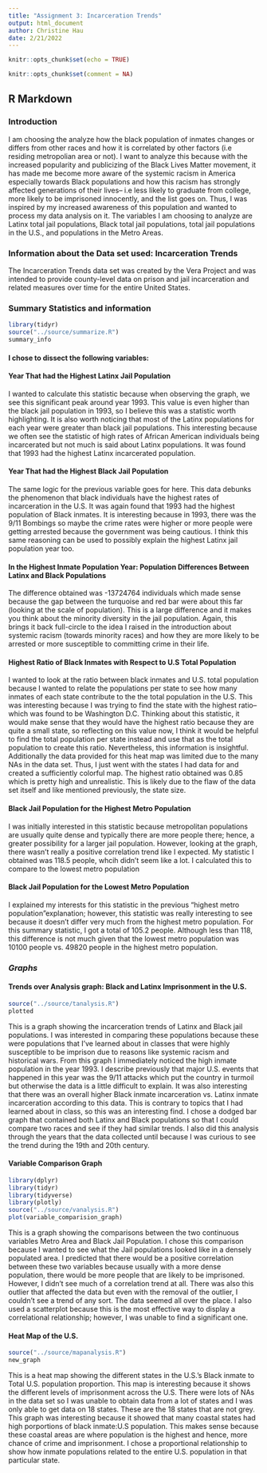 ```yaml
---
title: "Assignment 3: Incarceration Trends"
output: html_document
author: Christine Hau
date: 2/21/2022
---
```


```r
knitr::opts_chunk$set(echo = TRUE)
```

```r
knitr::opts_chunk$set(comment = NA)
```

## R Markdown

### **Introduction**
I am choosing the analyze how the black population of inmates changes or differs from other races and how it is correlated by other factors (i.e residing metropolian area or not). I want to analyze this because with the increased popularity and publicizing of the Black Lives Matter movement, it has made me become more aware of the systemic racism in America especially towards Black populations and how this racism has strongly affected generations of their lives-- i.e less likely to graduate from college, more likely to be imprisoned innocently, and the list goes on. Thus, I was inspired by my increased awareness of this population and wanted to process my data analysis on it. 
The variables I am choosing to analyze are Latinx total jail populations, Black total jail populations, total jail populations in the U.S., and populations in the Metro Areas. 

### **Information about the Data set used: Incarceration Trends**
The Incarceration Trends data set was created by the Vera Project and was intended to provide county-level data on prison and jail incarceration and related measures over time for the entire United States.

### **Summary Statistics and information**

```r
library(tidyr)
source("../source/summarize.R")
summary_info
```

#### I chose to dissect the following variables:

#### **Year That had the Highest Latinx Jail Population**
I wanted to calculate this statistic because when observing the graph, we see this significant peak around year 1993. This value is even higher than the black jail population in 1993, so I believe this was a statistic worth highlighting. It is also worth noticing that most of the Latinx populations for each year were greater than black jail populations. This interesting because we often see the statistic of high rates of African American individuals being incarcerated but not much is said about Latinx populations. It was found that 1993 had the highest Latinx incarcerated population.

#### **Year That had the Highest Black Jail Population**
The same logic for the previous variable goes for here. This data debunks the phenomenon that black individuals have the highest rates of incarceration in the U.S. It was again found that 1993 had the highest population of Black inmates. It is interesting because in 1993, there was the 9/11 Bombings so maybe the crime rates were higher or more people were getting arrested because the government was being cautious. I think this same reasoning can be used to possibly explain the highest Latinx jail population year too.

#### **In the Highest Inmate Population Year: Population Differences Between Latinx and Black Populations**
The difference obtained was -13724764 individuals which made sense because the gap between the turquoise and red bar were about this far (looking at the scale of population). This is a large difference and it makes you think about the minority diversity in the jail population. Again, this brings it back full-circle to the idea I raised in the introduction about systemic racism (towards minority races) and how they are more likely to be arrested or more susceptible to committing crime in their life. 

#### **Highest Ratio of Black Inmates with Respect to U.S Total Population**
I wanted to look at the ratio between black inmates and U.S. total population because I wanted to relate the populations per state to see how many inmates of each state contribute to the the total population in the U.S. This was interesting because I was trying to find the state with the highest ratio-- which was found to be Washington D.C. Thinking about this statistic, it would make sense that they would have the highest ratio because they are quite a small state, so reflecting on this value now, I think it would be helpful to find the total population per state instead and use that as the total population to create this ratio. Nevertheless, this information is insightful. Additionally the data provided for this heat map was limited due to the many NAs in the data set. Thus, I just went with the states I had data for and created a sufficiently colorful map. The highest ratio obtained was 0.85 which is pretty high and unrealistic. This is likely due to the flaw of the data set itself and like mentioned previously, the state size. 

#### **Black Jail Population for the Highest Metro Population**
I was initially interested in this statistic because metropolitan populations are usually quite dense and typically there are more people there; hence, a greater possibility for a larger jail population. However, looking at the graph, there wasn't really a positive correlation trend like I expected. My statistic I obtained was 118.5 people, whcih didn't seem like a lot. I calculated this to compare to the lowest metro population

#### **Black Jail Population for the Lowest Metro Population**
I explained my interests for this statistic in the previous "highest metro population"explanation; however, this statistic was really interesting to see because it doesn't differ very much from the highest metro population. For this summary statistic, I got a total of 105.2 people. Although less than 118, this difference is not much given that the lowest metro population was 10100 people vs. 49820 people in the highest metro population.

### ***Graphs***

#### **Trends over Analysis graph: Black and Latinx Imprisonment in the U.S.**
```r
source("../source/tanalysis.R")
plotted
```

This is a graph showing the incarceration trends of Latinx and Black jail populations. I was interested in comparing these populations because these were populations that I've learned about in classes that were highly susceptible to be imprison due to reasons like systemic racism and historical wars. From this graph I immediately noticed the high inmate population in the year 1993. I describe previously that major U.S. events that happened in this year was the 9/11 attacks which put the country in turmoil but otherwise the data is a little difficult to explain. It was also interesting that there was an overall higher Black inmate incarceration vs. Latinx inmate incarceration according to this data. This is contrary to topics that I had learned about in class, so this was an interesting find. I chose a dodged bar graph that contained both Latinx and Black populations so that I could compare two races and see if they had similar trends. I also did this analysis through the years that the data collected until because I was curious to see the trend during the 19th and 20th century. 

#### **Variable Comparison Graph**
```r
library(dplyr)
library(tidyr)
library(tidyverse)
library(plotly)
source("../source/vanalysis.R")
plot(variable_comparision_graph)
```


This is a graph showing the comparisons between the two continuous variables Metro Area and Black Jail Population. I chose this comparison because I wanted to see what the Jail populations looked like in a densely populated area. I predicted that there would be a positive correlation between these two variables because usually with a more dense population, there would be more people that are likely to be imprisoned. However, I didn't see much of a correlation trend at all. There was also this outlier that affected the data but even with the removal of the outlier, I couldn't see a trend of any sort. The data seemed all over the place. I also used a scatterplot because this is the most effective way to display a correlational relationship; however, I was unable to find a significant one. 

####  **Heat Map of the U.S.**
```r
source("../source/mapanalysis.R")
new_graph
```


This is a heat map showing the different states in the U.S.'s Black inmate to Total U.S. population proportion. This map is interesting because it shows the different levels of imprisonment across the U.S. There were lots of NAs in the data set so I was unable to obtain data from a lot of states and I was only able to get data on 18 states. These are the 18 states that are not grey. This graph was interesting because it showed that many coastal states had high porportions of black inmate:U.S population. This makes sense because these coastal areas are where population is the highest and hence, more chance of crime and imprisonment. I chose a proportional relationship to show how inmate populations related to the entire U.S. population in that particular state.